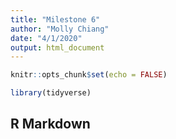 ```yaml
---
title: "Milestone 6"
author: "Molly Chiang"
date: "4/1/2020"
output: html_document
---
```


```r
knitr::opts_chunk$set(echo = FALSE)

library(tidyverse)

```

## R Markdown


